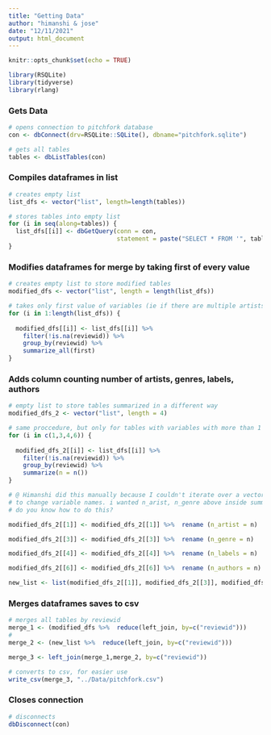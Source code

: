 ```yaml
---
title: "Getting Data"
author: "himanshi & jose"
date: "12/11/2021"
output: html_document
---
```


```r
knitr::opts_chunk$set(echo = TRUE)

library(RSQLite)
library(tidyverse)
library(rlang)
```

### Gets Data 

```r
# opens connection to pitchfork database
con <- dbConnect(drv=RSQLite::SQLite(), dbname="pitchfork.sqlite")

# gets all tables 
tables <- dbListTables(con)

```

### Compiles dataframes in list

```r
# creates empty list
list_dfs <- vector("list", length=length(tables))

# stores tables into empty list
for (i in seq(along=tables)) {
  list_dfs[[i]] <- dbGetQuery(conn = con, 
                              statement = paste("SELECT * FROM '", tables[[i]], "'", sep=""))
}
```

### Modifies dataframes for merge by taking first of every value

```r
# creates empty list to store modified tables 
modified_dfs <- vector("list", length = length(list_dfs))

# takes only first value of variables (ie if there are multiple artists or genres for a review takes only first) 
for (i in 1:length(list_dfs)) {
  
  modified_dfs[[i]] <- list_dfs[[i]] %>% 
    filter(!is.na(reviewid)) %>%  
    group_by(reviewid) %>% 
    summarize_all(first) 
}  
```

### Adds column counting number of artists, genres, labels, authors

```r
# empty list to store tables summarized in a different way
modified_dfs_2 <- vector("list", length = 4)

# same proccedure, but only for tables with variables with more than 1 entry per review
for (i in c(1,3,4,6)) {
  
  modified_dfs_2[[i]] <- list_dfs[[i]] %>% 
    filter(!is.na(reviewid)) %>%  
    group_by(reviewid) %>% 
    summarize(n = n()) 
}  

# @ Himanshi did this manually because I couldn't iterate over a vector of strings 
# to change variable names. i wanted n_arist, n_genre above inside summarize
# do you know how to do this? 

modified_dfs_2[[1]] <- modified_dfs_2[[1]] %>%  rename (n_artist = n)

modified_dfs_2[[3]] <- modified_dfs_2[[3]] %>%  rename (n_genre = n)

modified_dfs_2[[4]] <- modified_dfs_2[[4]] %>%  rename (n_labels = n)

modified_dfs_2[[6]] <- modified_dfs_2[[6]] %>%  rename (n_authors = n)

new_list <- list(modified_dfs_2[[1]], modified_dfs_2[[3]], modified_dfs_2[[4]],modified_dfs_2[[6]])

```


### Merges dataframes saves to csv 
```r
# merges all tables by reviewid
merge_1 <- (modified_dfs %>%  reduce(left_join, by=c("reviewid")))
#
merge_2 <- (new_list %>%  reduce(left_join, by=c("reviewid")))

merge_3 <- left_join(merge_1,merge_2, by=c("reviewid"))

# converts to csv, for easier use 
write_csv(merge_3, "../Data/pitchfork.csv")

```




### Closes connection 

```r
# disconnects 
dbDisconnect(con)

```




